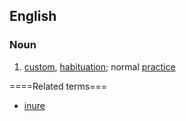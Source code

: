 ==English==

===Noun===
{{en-noun}}

# [[custom]], [[habituation]]; normal [[practice]]

====Related terms===
*[[inure]]